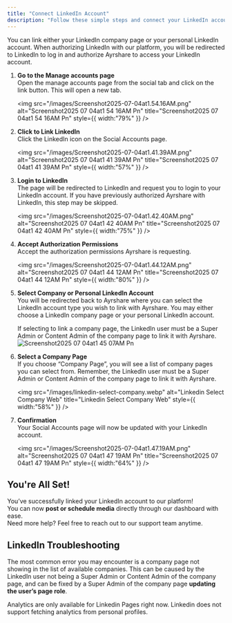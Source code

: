 ```yaml
---
title: "Connect LinkedIn Account"
description: "Follow these simple steps and connect your LinkedIn account."
---
```


You can link either your LinkedIn company page or your personal LinkedIn account. When authorizing LinkedIn with our platform, you will be redirected to LinkedIn to log in and authorize Ayrshare to access your LinkedIn account.

1. **Go to the Manage accounts page**\
   Open the manage accounts page from the social tab and click on the link button. This will open a new tab.

   <img
     src="/images/Screenshot2025-07-04at1.54.16AM.png"
     alt="Screenshot2025 07 04at1 54 16AM Pn"
     title="Screenshot2025 07 04at1 54 16AM Pn"
     style={{ width:"79%" }}
   />
2. **Click to Link LinkedIn**\
   Click the LinkedIn icon on the Social Accounts page.

   <img
     src="/images/Screenshot2025-07-04at1.41.39AM.png"
     alt="Screenshot2025 07 04at1 41 39AM Pn"
     title="Screenshot2025 07 04at1 41 39AM Pn"
     style={{ width:"57%" }}
   />
3. **Login to LinkedIn**\
   The page will be redirected to LinkedIn and request you to login to your LinkedIn account. If you have previously authorized Ayrshare with LinkedIn, this step may be skipped.

   <img
     src="/images/Screenshot2025-07-04at1.42.40AM.png"
     alt="Screenshot2025 07 04at1 42 40AM Pn"
     title="Screenshot2025 07 04at1 42 40AM Pn"
     style={{ width:"75%" }}
   />
4. **Accept Authorization Permissions**\
   Accept the authorization permissions Ayrshare is requesting.

   <img
     src="/images/Screenshot2025-07-04at1.44.12AM.png"
     alt="Screenshot2025 07 04at1 44 12AM Pn"
     title="Screenshot2025 07 04at1 44 12AM Pn"
     style={{ width:"80%" }}
   />
5. **Select Company or Personal LinkedIn Account**\
   You will be redirected back to Ayrshare where you can select the LinkedIn account type you wish to link with Ayrshare. You may either choose a LinkedIn company page or your personal LinkedIn account.

   <Tip>
     If selecting to link a company page, the LinkedIn user must be a Super Admin or Content Admin of the company page to link it with Ayrshare.
   </Tip>
   <img
     src="/images/Screenshot2025-07-04at1.45.07AM.png"
     alt="Screenshot2025 07 04at1 45 07AM Pn"
     title="Screenshot2025 07 04at1 45 07AM Pn"
     style={{ width:"64%" }}
   />
6. **Select a Company Page**\
   If you choose “Company Page”, you will see a list of company pages you can select from. Remember, the LinkedIn user must be a Super Admin or Content Admin of the company page to link it with Ayrshare.

   <img
     src="/images/linkedin-select-company.webp"
     alt="Linkedin Select Company Web"
     title="Linkedin Select Company Web"
     style={{ width:"58%" }}
   />
7. **Confirmation**\
   Your Social Accounts page will now be updated with your LinkedIn account.

   <img
     src="/images/Screenshot2025-07-04at1.47.19AM.png"
     alt="Screenshot2025 07 04at1 47 19AM Pn"
     title="Screenshot2025 07 04at1 47 19AM Pn"
     style={{ width:"64%" }}
   />

## You're All Set\!

You’ve successfully linked your LinkedIn account to our platform\! \
You can now **post or schedule media** directly through our dashboard with ease.\
Need more help? Feel free to reach out to our support team anytime.

## **LinkedIn Troubleshooting**

The most common error you may encounter is a company page not showing in the list of available companies. This can be caused by the LinkedIn user not being a Super Admin or Content Admin of the company page, and can be fixed by a Super Admin of the company page **updating the user’s page role**.

<Info>
  Analytics are only available for Linkedin Pages right now. Linkedin does not support fetching analytics from personal profiles.
</Info>
